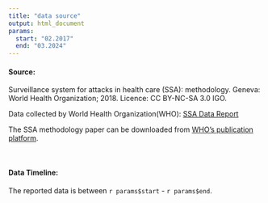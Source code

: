 ```yaml
---
title: "data source"
output: html_document
params:
  start: "02.2017"
  end: "03.2024"
---
```


#### Source:

Surveillance system for attacks in health care (SSA): methodology. Geneva: World Health Organization; 2018. Licence: CC BY-NC-SA 3.0 IGO.

Data collected by World Health Organization(WHO): [SSA Data Report](https://extranet.who.int/ssa/LeftMenu/PublicReportList.aspx?start=2024-01-01&end=2024-03-09&countryList=0&typeList=0)

The SSA methodology paper can be downloaded from [WHO's publication platform](https://www.who.int/publications/i/item/surveillance-system-for-attacks-on-health-care-(-ssa)).

<br>

#### Data Timeline:

The reported data is between `r params$start` - `r params$end`.




